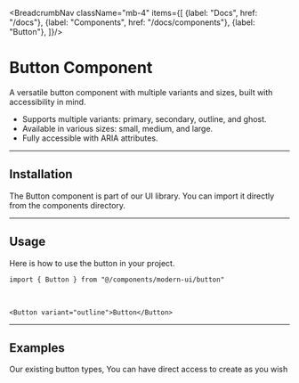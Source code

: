 

<BreadcrumbNav className="mb-4" items={[
  {label: "Docs", href: "/docs"},
  {label: "Components", href: "/docs/components"},
  {label: "Button"},
]}/>

<PreviewButton/>

# Button Component

A versatile button component with multiple variants and sizes, built with accessibility in mind.

- Supports multiple variants: primary, secondary, outline, and ghost.
- Available in various sizes: small, medium, and large.
- Fully accessible with ARIA attributes.

---

## Installation

The Button component is part of our UI library. You can import it directly from the components directory.

<ButtonInstallation/>

---

## Usage

Here is how to use the button in your project.

```tsx
import { Button } from "@/components/modern-ui/button"
```

<br/>

```tsx
<Button variant="outline">Button</Button>
```

---


## Examples

Our existing button types, You can have direct access to create as you wish